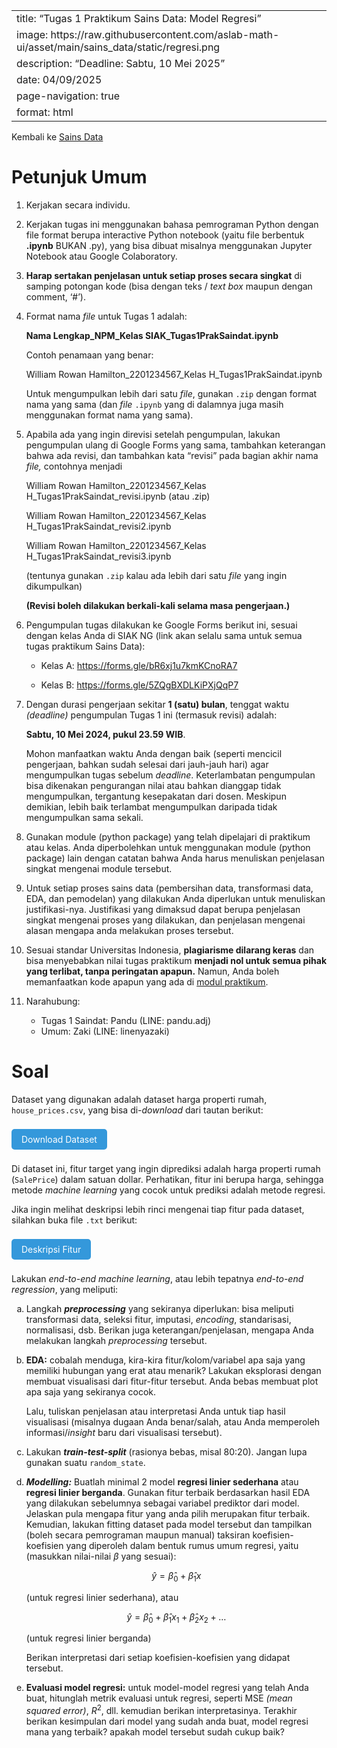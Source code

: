 ﻿---
title: "Tugas 1 Praktikum Sains Data: Model Regresi"
image: https://raw.githubusercontent.com/aslab-math-ui/asset/main/sains_data/static/regresi.png
description: "Deadline: Sabtu, 10 Mei 2025"
date: 04/09/2025
page-navigation: true
format: html
---
<style>
.btn {
  background-color: #3498db;
  color: white;
  padding: 0.5rem 1rem;
  border-radius: 5px;
  text-decoration: none;
  display: inline-block;
  margin: 0.5rem 0;
}
</style>

Kembali ke [Sains Data](./saindat2025genap.qmd)

# Petunjuk Umum

1. Kerjakan secara individu.

2. Kerjakan tugas ini menggunakan bahasa pemrograman Python dengan file format berupa interactive Python notebook (yaitu file berbentuk **.ipynb** BUKAN .py), yang bisa dibuat misalnya menggunakan Jupyter Notebook atau Google Colaboratory.

3. **Harap sertakan penjelasan untuk setiap proses secara singkat** di samping potongan kode (bisa dengan teks / *text box* maupun dengan comment, ‘#').

4. Format nama *file* untuk Tugas 1 adalah:

    **Nama Lengkap_NPM_Kelas SIAK_Tugas1PrakSaindat.ipynb**

    Contoh penamaan yang benar:

    William Rowan Hamilton_2201234567_Kelas H_Tugas1PrakSaindat.ipynb

    Untuk mengumpulkan lebih dari satu *file*, gunakan `.zip` dengan format nama yang sama (dan *file* `.ipynb` yang di dalamnya juga masih menggunakan format nama yang sama).

5. Apabila ada yang ingin direvisi setelah pengumpulan, lakukan pengumpulan ulang di Google Forms yang sama, tambahkan keterangan bahwa ada revisi, dan tambahkan kata “revisi” pada bagian akhir nama *file,* contohnya menjadi

    William Rowan Hamilton_2201234567_Kelas H_Tugas1PrakSaindat_revisi.ipynb (atau .zip)

    William Rowan Hamilton_2201234567_Kelas H_Tugas1PrakSaindat_revisi2.ipynb

    William Rowan Hamilton_2201234567_Kelas H_Tugas1PrakSaindat_revisi3.ipynb

    (tentunya gunakan `.zip` kalau ada lebih dari satu *file* yang ingin dikumpulkan)

    **(Revisi boleh dilakukan berkali-kali selama masa pengerjaan.)**

6. Pengumpulan tugas dilakukan ke Google Forms berikut ini, sesuai dengan kelas Anda di SIAK NG (link akan selalu sama untuk semua tugas praktikum Sains Data):

    - Kelas A: <https://forms.gle/bR6xj1u7kmKCnoRA7>

    - Kelas B: <https://forms.gle/5ZQgBXDLKiPXjQqP7>

7. Dengan durasi pengerjaan sekitar **1 (satu) bulan**, tenggat waktu *(deadline)* pengumpulan Tugas 1 ini (termasuk revisi) adalah:

    **Sabtu, 10 Mei 2024, pukul 23.59 WIB**.

    Mohon manfaatkan waktu Anda dengan baik (seperti mencicil pengerjaan, bahkan sudah selesai dari jauh-jauh hari) agar mengumpulkan tugas sebelum *deadline*. Keterlambatan pengumpulan bisa dikenakan pengurangan nilai atau bahkan dianggap tidak mengumpulkan, tergantung kesepakatan dari dosen. Meskipun demikian, lebih baik terlambat mengumpulkan daripada tidak mengumpulkan sama sekali.

8. Gunakan module (python package) yang telah dipelajari di praktikum atau kelas. Anda diperbolehkan untuk menggunakan module (python package) lain dengan catatan bahwa Anda harus menuliskan penjelasan singkat mengenai module tersebut.

9. Untuk setiap proses sains data (pembersihan data, transformasi data, EDA, dan pemodelan) yang dilakukan Anda diperlukan untuk menuliskan justifikasi-nya. Justifikasi yang dimaksud dapat berupa penjelasan singkat mengenai proses yang dilakukan, dan penjelasan mengenai alasan mengapa anda melakukan proses tersebut.

10. Sesuai standar Universitas Indonesia, **plagiarisme dilarang keras** dan bisa menyebabkan nilai tugas praktikum **menjadi nol untuk semua pihak yang terlibat, tanpa peringatan apapun.** Namun, Anda boleh memanfaatkan kode apapun yang ada di [modul praktikum](./saindat2025genap.qmd).

11. Narahubung:

    - Tugas 1 Saindat: Pandu (LINE: pandu.adj)
    - Umum: Zaki (LINE: linenyazaki)

# Soal

Dataset yang digunakan adalah dataset harga properti rumah, `house_prices.csv`, yang bisa di-*download* dari tautan berikut:

<a href="https://raw.githubusercontent.com/aslab-math-ui/asset/main/sains_data/datasets/house_prices.csv" class="btn">Download Dataset</a>

Di dataset ini, fitur target yang ingin diprediksi adalah harga properti rumah (`SalePrice`) dalam satuan dollar. Perhatikan, fitur ini berupa harga, sehingga metode *machine learning* yang cocok untuk prediksi adalah metode regresi. 

Jika ingin melihat deskripsi lebih rinci mengenai tiap fitur pada dataset, silahkan buka file `.txt` berikut:

<a href="./house_prices_data_description.qmd" class="btn">Deskripsi Fitur</a>

Lakukan *end-to-end machine learning*, atau lebih tepatnya *end-to-end regression*, yang meliputi:

a. Langkah ***preprocessing*** yang sekiranya diperlukan: bisa meliputi transformasi data, seleksi fitur, imputasi, *encoding*, standarisasi, normalisasi, dsb. Berikan juga keterangan/penjelasan, mengapa Anda melakukan langkah *preprocessing* tersebut.

b. **EDA:** cobalah menduga, kira-kira fitur/kolom/variabel apa saja yang memiliki hubungan yang erat atau menarik? Lakukan eksplorasi dengan membuat visualisasi dari fitur-fitur tersebut. Anda bebas membuat plot apa saja yang sekiranya cocok.

    Lalu, tuliskan penjelasan atau interpretasi Anda untuk tiap hasil visualisasi (misalnya dugaan Anda benar/salah, atau Anda memperoleh informasi/*insight* baru dari visualisasi tersebut). 

c. Lakukan ***train-test-split*** (rasionya bebas, misal 80:20). Jangan lupa gunakan suatu `random_state`.

d. ***Modelling:*** Buatlah minimal 2 model **regresi linier sederhana** atau **regresi linier berganda**. Gunakan fitur terbaik berdasarkan hasil EDA yang dilakukan sebelumnya sebagai variabel prediktor dari model. Jelaskan pula mengapa fitur yang anda pilih merupakan fitur terbaik. Kemudian, lakukan fitting dataset pada model tersebut dan tampilkan (boleh secara pemrograman maupun manual) taksiran koefisien-koefisien yang diperoleh dalam bentuk rumus umum regresi, yaitu (masukkan nilai-nilai $\beta$ yang sesuai):

    $$\hat{y} = \hat{\beta}_0 + \hat{\beta}_1 x$$

    (untuk regresi linier sederhana), atau

    $$\hat{y} = \hat{\beta}_0 + \hat{\beta}_1 x_1 + \hat{\beta}_2 x_2 + \dots$$

    (untuk regresi linier berganda)

    Berikan interpretasi dari setiap koefisien-koefisien yang didapat tersebut.

e. **Evaluasi model regresi:** untuk model-model regresi yang telah Anda buat, hitunglah metrik evaluasi untuk regresi, seperti MSE *(mean squared error)*, $R^2$, dll. kemudian berikan interpretasinya. Terakhir berikan kesimpulan dari model yang sudah anda buat, model regresi mana yang terbaik? apakah model tersebut sudah cukup baik?

